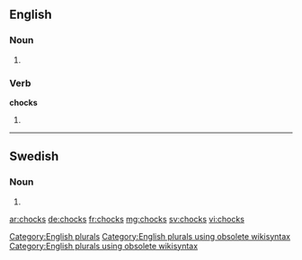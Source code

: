 ==English==

===Noun===
{{head|en}}

# {{plural of|chock}}

===Verb===
'''chocks'''

# {{en-third-person singular of|chock}}

[[Category:English plurals]][[Category:English plurals using obsolete wikisyntax]][[Category:English plurals using obsolete wikisyntax]]

----

==Swedish==

===Noun===
{{head|sv|noun form}}

# {{sv-noun-form-indef-gen|chock}}

[[ar:chocks]]
[[de:chocks]]
[[fr:chocks]]
[[mg:chocks]]
[[sv:chocks]]
[[vi:chocks]]